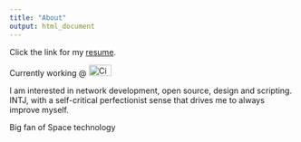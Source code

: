 ```yaml
---
title: "About"
output: html_document
---
```


<p>Click the link for my <a href="/docs/WilberforceOchiengWanjira_CV.pdf">resume</a>.</p>

<p class="working">Currently working @ <a class="company" href="https://cisco.com" target="_blank"><img src="/images/cisco.png" alt="Cisco Systems" style="width:40px;height:20px;"></a></p>

<p class="large-description">I am interested in network development, open source, design and scripting. INTJ, with a self-critical perfectionist sense that drives me to always improve myself.</p>

Big fan of Space technology 
